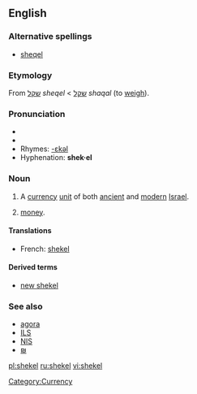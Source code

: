 ==English==
{{wikipedia}}
===Alternative spellings===
*[[sheqel]]

===Etymology===
From {{Hebr.}} [[שקל]] ''sheqel'' < [[שקל]] ''shaqal'' (to [[weigh]]).

===Pronunciation===
*{{IPA|/'ʃekəl/}}
*{{audio|en-us-shekel.ogg|Audio (US)}}
*Rhymes: [[Rhymes:English:-ɛkəl|-ɛkəl]]
*Hyphenation: '''shek·el'''

===Noun===
{{en-noun|pl='''[[shekels]]''' or '''[[shekalim]]'''}}

# A [[currency]] [[unit]] of both [[ancient]] and [[modern]] [[Israel]].
# {{cattag|US, informal}} [[money]].

====Translations====
{{top}}
*French: [[shekel]] {{m}}
{{mid}}
{{bottom}}

====Derived terms====
*[[new shekel]]

===See also===
*[[agora]]
*[[ILS]]
*[[NIS]]
*[[₪]]

[[Category:Currency]]

[[pl:shekel]]
[[ru:shekel]]
[[vi:shekel]]